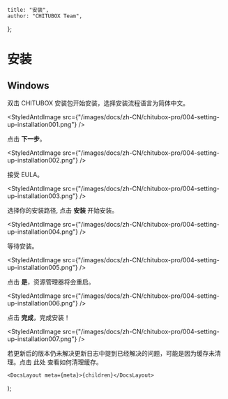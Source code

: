 
	title: "安装",
	author: "CHITUBOX Team",
};

# 安装

## Windows

双击 CHITUBOX 安装包开始安装，选择安装流程语言为简体中文。

<StyledAntdImage
	src={"/images/docs/zh-CN/chitubox-pro/004-setting-up-installation001.png"}
/>

点击 **下一步**。

<StyledAntdImage
	src={"/images/docs/zh-CN/chitubox-pro/004-setting-up-installation002.png"}
/>

接受 EULA。

<StyledAntdImage
	src={"/images/docs/zh-CN/chitubox-pro/004-setting-up-installation003.png"}
/>

选择你的安装路径, 点击 **安装** 开始安装。

<StyledAntdImage
	src={"/images/docs/zh-CN/chitubox-pro/004-setting-up-installation004.png"}
/>

等待安装。

<StyledAntdImage
	src={"/images/docs/zh-CN/chitubox-pro/004-setting-up-installation005.png"}
/>

点击 **是**，资源管理器将会重启。

<StyledAntdImage
	src={"/images/docs/zh-CN/chitubox-pro/004-setting-up-installation006.png"}
/>

点击 **完成**，完成安装！

<StyledAntdImage
	src={"/images/docs/zh-CN/chitubox-pro/004-setting-up-installation007.png"}
/>

<Admonition type="note" title="注意">
	若更新后的版本仍未解决更新日志中提到已经解决的问题，可能是因为缓存未清理。点击
	<NextLink href="/zh-CN/docs/faq/latest/chitubox-pro-faq#清除缓存">此处</NextLink>
	查看如何清理缓存。
</Admonition>

	<DocsLayout meta={meta}>{children}</DocsLayout>
);

